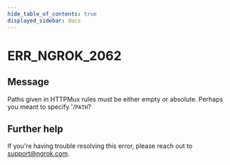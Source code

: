 ```yaml
---
hide_table_of_contents: true
displayed_sidebar: docs
---
```



# ERR_NGROK_2062

## Message

Paths given in HTTPMux rules must be either empty or absolute. Perhaps you meant to specify '/`PATH`?

<ErrorDetails error="err_ngrok_2062" />

## Further help

If you're having trouble resolving this error, please reach out to [support@ngrok.com](mailto:support@ngrok.com?subject=Help%20with%20ERR_NGROK_2062).
